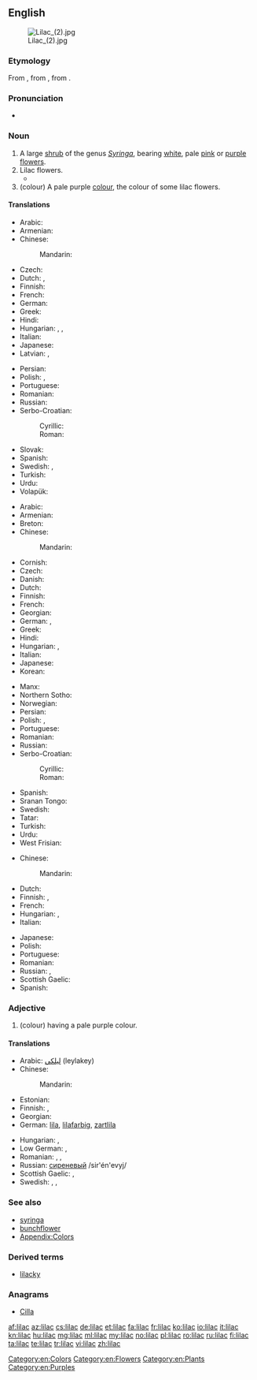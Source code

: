 ==English==
{{wikipedia|Syringa|Lilac}}
[[Image:Lilac (2).jpg|thumb]]

===Etymology===
From {{etyl|ar|en}} {{term|ليلك|tr=līlak|lang=ar}}, from {{etyl|fa}} {{term|نیلک|tr=nilak|lang=fa}}, from {{term|نیل|tr=nil||dark blue|lang=fa}}.

===Pronunciation===
* {{a|US}} {{IPA|/ˈlaɪlək/}}

===Noun===
{{en-noun}}

# A large [[shrub]] of the genus ''[[Syringa]]'', bearing [[white]], pale [[pink]] or [[purple]] [[flower]]s.
# Lilac flowers.
#* {{quote-book|year=1907|author=[[w:Robert W. Chambers|Robert Chambers]]
|title=The Younger Set
|chapter=5|url=http://openlibrary.org/works/OL8127246W
|passage=Breezes blowing from beds of iris quickened her breath with their perfume ; she saw the tufted '''lilacs''' sway in the wind, and the streamers of rose-tinted wistaria swinging, all a-glisten with golden bees&thinsp;;&thinsp;&hellip;&thinsp;.}}
# (colour) A pale purple [[color|colour]], the colour of some lilac flowers.
#: {{color panel|C8A2C8}}

====Translations====
{{trans-top|shrub}}
* Arabic: {{t-|ar|ليلك|m|tr=laylak|sc=Arab}}
* Armenian: {{t+|hy|յասաման|tr=yasaman}}
* Chinese:
*: Mandarin: {{t|cmn|丁香|tr=dīngxiāng|sc=Hani}}
* Czech: {{t-|cs|šeřík|m}}
* Dutch: {{t+|nl|sering}},  {{t+|nl|seringen|p}}
* Finnish: {{t+|fi|syreeni}}
* French: {{t+|fr|lilas|m}}
* German: {{t+|de|Flieder|m}}
* Greek: {{t+|el|πασχαλιά|f|tr=paschaliá}}
* Hindi: {{t-|hi|बकायन|f|tr=bakāyan}}
* Hungarian: {{t+|hu|orgona}}, {{t-|hu|orgonabokor}}, {{t-|hu|orgonafa}}
* Italian: {{t-|it|lillà|m}}
* Japanese: {{t-|ja|ライラック|tr=rairakku|sc=Jpan}}
* Latvian: {{t-|lv|ceriņš|m}},  {{t-|lv|ceriņi|p}}
{{trans-mid}}
* Persian: {{t-|fa|یاس شیروانی|tr=yâs-e širvâni|sc=fa-Arab}}
* Polish: {{t+|pl|lilak|m}}, {{t+|pl|bez|m}}
* Portuguese: {{t+|pt|lilás|m}}
* Romanian: {{t|ro|liliac|m}}
* Russian: {{t+|ru|сирень|f|tr=sirénʹ|sc=Cyrl}}
* Serbo-Croatian:
*: Cyrillic: {{t-|sh|јоргован|m|sc=Cyrl}}
*: Roman: {{t-|sh|jorgovan|m}}
* Slovak: {{t-|sk|orgovan|m}}
* Spanish: {{t+|es|lila|f}}
* Swedish: {{t+|sv|syren|c}}, {{t-|sv|syrenbuske|c}}
* Turkish: {{t+|tr|leylak}}
* Urdu: {{t-|ur|بکاین|f|tr=bakāyan}}
* Volapük: {{t+|vo|süren}}
{{trans-bottom}}

{{trans-top|flower}}
* Arabic: {{t-|ar|ليلك|m|tr=laylak|sc=Arab}}
* Armenian: {{t+|hy|յասաման|tr=yasaman}}
* Breton: {{t-|br|lireu}}
* Chinese:
*: Mandarin: {{t|cmn|丁香|tr=dīngxiāng|sc=Hani}}
* Cornish: {{t-|kw|laylok}}
* Czech: {{t-|cs|šeřík|m}}
* Danish: {{t-|da|syren}}
* Dutch: {{t+|nl|sering}}
* Finnish: {{t-|fi|syreeninkukka}}
* French: {{t+|fr|lilas|m}}
* Georgian: {{t-|ka|იასამანი|tr=iasamani|sc=Geor}}
* German: {{t+|de|Flieder|m}}, {{t-|de|Zartlila|n}}
* Greek: {{t+|el|πασχαλιά|f|tr=paschaliá}}
* Hindi: {{t-|hi|बकायन|f|tr=bakāyan}}
* Hungarian: {{t+|hu|orgona}}, {{t-|hu|orgonavirág}}
* Italian: {{t-|it|lillà|m}}
* Japanese: {{t-|ja|ライラック|tr=rairakku|sc=Jpan}}
* Korean: {{t+|ko|라일락|tr=raillak|sc=Kore}}
{{trans-mid}}
* Manx: {{t-|gv|laylac}}
* Northern Sotho: {{tø|nso|perese}}
* Norwegian: {{t-|no|syrin}}
* Persian: {{t-|fa|یاس شیروانی|tr=yâs-e širvâni|sc=fa-Arab}}
* Polish: {{t+|pl|lilak|m}}, {{t+|pl|bez|m}}
* Portuguese: {{t+|pt|lilás|m}}
* Romanian: {{t+|ro|liliac|m}}
* Russian: {{t+|ru|сирень|f|tr=sirénʹ|sc=Cyrl}}
* Serbo-Croatian:
*: Cyrillic: {{t-|sh|јоргован|m|sc=Cyrl}}
*: Roman: {{t-|sh|jorgovan|m}}
* Spanish: {{t+|es|lila|f}}
* Sranan Tongo: {{tø|srn|lila}}
* Swedish: {{t+|sv|syren|c}}
* Tatar: {{t+|tt|шомырт|tr=şomırt|sc=Cyrl}}
* Turkish: {{t+|tr|leylak}}
* Urdu: {{t-|ur|بکاین|f|tr=bakāyan}}
* West Frisian: {{t-|fy|nageltsjebeam}}
{{trans-bottom}}

{{trans-top|colour}}
* Chinese:
*: Mandarin: {{t|cmn|淡紫色|tr=dàn zǐsè|sc=Hani}}
* Dutch: {{t+|nl|lila}}
* Finnish: {{t+|fi|liila}}, {{t+|fi|violetti}}
* French: {{t+|fr|lilas}}
* Hungarian: {{t-|hu|orgonalila}}, {{t+|hu|halványlila}}
* Italian: {{t+|it|lilla|n}}
{{trans-mid}}
* Japanese: {{t-|ja|ライラック色|tr=rairakku-iro|sc=Jpan}}
* Polish: {{t-|pl|barwa liliowa}}
* Portuguese: {{t+|pt|lilás|m}}
* Romanian: {{t|ro|violet|n}}
* Russian: {{t+|ru|сиреневый|tr=sirénevyj}}, {{t+|ru|лиловый|m|tr=lilóvyj}}
* Scottish Gaelic: {{t-|gd|liath-chòrcra|f}}
* Spanish: {{t+|es|lila}}
{{trans-bottom}}

===Adjective===
{{en-adj}}

# (colour) having a pale purple colour.

====Translations====
{{trans-top|colour}}
* Arabic: [[ليلكي]] (leylakey)
* Chinese:
*: Mandarin: {{t|cmn|淡紫色的|sc=Hani}}
* Estonian: {{t-|et|lilla}}
* Finnish: {{t+|fi|liila}}, {{t+|fi|violetti}}
* Georgian: {{t-|ka|იასამნისფერი|sc=Geor}}
* German: [[lila]], [[lilafarbig]], [[zartlila]]
{{trans-mid}}
* Hungarian: {{t-|hu|orgonalila}}, {{t+|hu|halványlila}}
* Low German: {{t-|nds|lila}}, {{t-|nds|violett}}
* Romanian: {{t+|ro|liliachiu}}, {{t|ro|lila}}, {{t|ro|violet}}
* Russian: [[сиреневый]] /sir'én'evyj/
* Scottish Gaelic: {{t-|gd|liath-chòrcra}},  {{t-|gd|liath-ghorm}}
* Swedish: {{t+|sv|lila}}, {{t-|sv|gredelin}}, {{t+|sv|violett}}
{{trans-bottom}}

===See also===
* [[syringa]]
* [[bunchflower]]
* [[Appendix:Colors]]

===Derived terms===
* [[lilacky]]

===Anagrams===
* [[Cilla#English|Cilla]]

[[Category:en:Colors]]
[[Category:en:Flowers]]
[[Category:en:Plants]]
[[Category:en:Purples]]

[[af:lilac]]
[[az:lilac]]
[[cs:lilac]]
[[de:lilac]]
[[et:lilac]]
[[fa:lilac]]
[[fr:lilac]]
[[ko:lilac]]
[[io:lilac]]
[[it:lilac]]
[[kn:lilac]]
[[hu:lilac]]
[[mg:lilac]]
[[ml:lilac]]
[[my:lilac]]
[[no:lilac]]
[[pl:lilac]]
[[ro:lilac]]
[[ru:lilac]]
[[fi:lilac]]
[[ta:lilac]]
[[te:lilac]]
[[tr:lilac]]
[[vi:lilac]]
[[zh:lilac]]